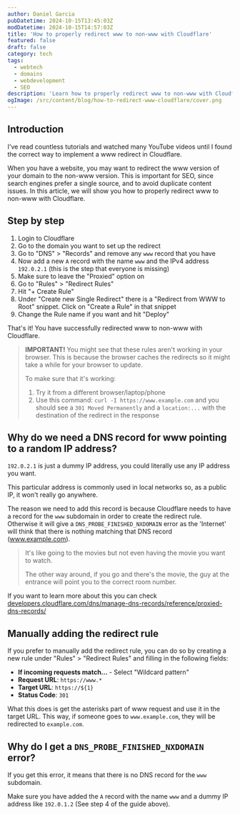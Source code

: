 ```yaml
---
author: Daniel Garcia
pubDatetime: 2024-10-15T13:45:03Z
modDatetime: 2024-10-15T14:57:03Z
title: 'How to properly redirect www to non-www with Cloudflare'
featured: false
draft: false
category: tech
tags:
  - webtech
  - domains
  - webdevelopment
  - SEO
description: 'Learn how to properly redirect www to non-www with Cloudflare'
ogImage: /src/content/blog/how-to-redirect-www-cloudflare/cover.png
---
```



## Introduction

I've read countless tutorials and watched many YouTube videos until I found the correct way to implement a www redirect in Cloudflare.

When you have a website, you may want to redirect the www version of your domain to the non-www version. This is important for SEO, since search engines prefer a single source, and to avoid duplicate content issues. In this article, we will show you how to properly redirect www to non-www with Cloudflare.

<WebsiteDesignCTA client:visible />

## Step by step

1. Login to Cloudflare
2. Go to the domain you want to set up the redirect
3. Go to "DNS" > "Records" and remove any `www` record that you have
4. Now add a new `A` record with the name `www` and the IPv4 address `192.0.2.1` (this is the step that everyone is missing)
5. Make sure to leave the "Proxied" option on
6. Go to "Rules" > "Redirect Rules"
7. Hit "+ Create Rule"
8. Under "Create new Single Redirect" there is a "Redirect from WWW to Root" snippet. Click on "Create a Rule" in that snippet
9. Change the Rule name if you want and hit "Deploy"

That's it! You have successfully redirected www to non-www with Cloudflare.

> **IMPORTANT!** You might see that these rules aren't working in your browser. This is because the browser caches the redirects so it might take a while for your browser to update.
>
> To make sure that it's working:
>
> 1. Try it from a different browser/laptop/phone
> 2. Use this command: `curl -I https://www.example.com` and you should see a `301 Moved Permanently` and a `location:...` with the destination of the redirect in the response

## Why do we need a DNS record for www pointing to a random IP address?

`192.0.2.1` is just a dummy IP address, you could literally use any IP address you want.

This particular address is commonly used in local networks so, as a public IP, it won't really go anywhere.

The reason we need to add this record is because Cloudflare needs to have a record for the `www` subdomain in order to create the redirect rule. Otherwise it will give a `DNS_PROBE_FINISHED_NXDOMAIN` error as the 'Internet' will think that there is nothing matching that DNS record (www.example.com).

> It's like going to the movies but not even having the movie you want to watch.
>
> The other way around, if you go and there's the movie, the guy at the entrance will point you to the correct room number.

If you want to learn more about this you can check [developers.cloudflare.com/dns/manage-dns-records/reference/proxied-dns-records/](https://developers.cloudflare.com/dns/manage-dns-records/reference/proxied-dns-records/)

## Manually adding the redirect rule

If you prefer to manually add the redirect rule, you can do so by creating a new rule under "Rules" > "Redirect Rules" and filling in the following fields:

- **If incoming requests match...** - Select "Wildcard pattern"
- **Request URL**: `https://www.*`
- **Target URL**: `https://${1}`
- **Status Code**: `301`

What this does is get the asterisks part of www request and use it in the target URL. This way, if someone goes to `www.example.com`, they will be redirected to `example.com`.

## Why do I get a `DNS_PROBE_FINISHED_NXDOMAIN` error?

If you get this error, it means that there is no DNS record for the `www` subdomain.

Make sure you have added the `A` record with the name `www` and a dummy IP address like `192.0.1.2` (See step 4 of the guide above).
